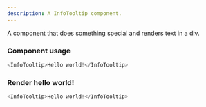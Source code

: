```yaml
---
description: A InfoTooltip component.
---
```



A component that does something special and renders text in a div.

### Component usage
```js
<InfoTooltip>Hello world!</InfoTooltip>
```

### Render hello world!

```js live
<InfoTooltip>Hello world!</InfoTooltip>
```
